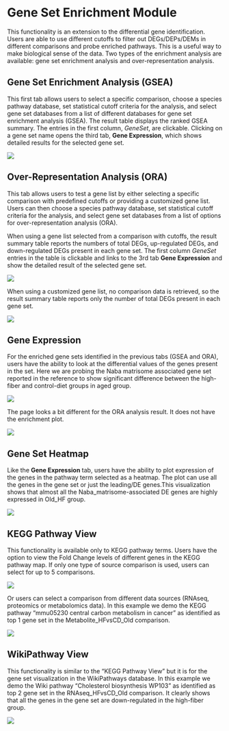 # Gene Set Enrichment Module

This functionality is an extension to the differential gene identification. Users are able to use different cutoffs to filter out DEGs/DEPs/DEMs in different comparisons and probe enriched pathways. This is a useful way to make biological sense of the data. Two types of the enrichment analysis are available: gene set enrichment analysis and over-representation analysis. 

## Gene Set Enrichment Analysis (GSEA)

This first tab allows users to select a specific comparison, choose a species pathway database, set statistical cutoff criteria for the analysis, and select gene set databases from a list of different databases for gene set enrichment analysis (GSEA). The result table displays the ranked GSEA summary. The entries in the first column, *GeneSet*, are clickable. Clicking on a gene set name opens the third tab, **Gene Expression**, which shows detailed results for the selected gene set.

[![](`r pic_path`f9-1.png)](`r pic_path`f9-1.png)

## Over-Representation Analysis (ORA)

This tab allows users to test a gene list by either selecting a specific comparison with predefined cutoffs or providing a customized gene list. Users can then choose a species pathway database, set statistical cutoff criteria for the analysis, and select gene set databases from a list of options for over-representation analysis (ORA).

When using a gene list selected from a comparison with cutoffs, the result summary table reports the numbers of total DEGs, up-regulated DEGs, and down-regulated DEGs present in each gene set. The first column *GeneSet* entries in the table is clickable and links to the 3rd tab **Gene Expression** and show the detailed result of the selected gene set.

[![](`r pic_path`f9-2.png)](`r pic_path`f9-2.png)

When using a customized gene list, no comparison data is retrieved, so the result summary table reports only the number of total DEGs present in each gene set. 

[![](`r pic_path`f9-2-1.png)](`r pic_path`f9-2-1.png)

## Gene Expression

For the enriched gene sets identified in the previous tabs (GSEA and ORA), users have the ability to look at the differential values of the genes present in the set. Here we are probing the Naba matrisome associated gene set reported in the reference to show significant difference between the high-fiber and control-diet groups in aged group.

[![](`r pic_path`f9-3.png)](`r pic_path`f9-3.png)

The page looks a bit different for the ORA analysis result. It does not have the enrichment plot.

[![](`r pic_path`f9-4.png)](`r pic_path`f9-4.png)

## Gene Set Heatmap

Like the **Gene Expression** tab, users have the ability to plot expression of the genes in the pathway term selected as a heatmap. The plot can use all the genes in the gene set or just the leading/DE genes.This visualization shows that almost all the Naba_matrisome-associated DE genes are highly expressed in Old_HF group. 

[![](`r pic_path`f9-5.png)](`r pic_path`f9-5.png)


## KEGG Pathway View

This functionality is available only to KEGG pathway terms. Users have the option to view the Fold Change levels of different genes in the KEGG pathway map. If only one type of source comparison is used, users can select for up to 5 comparisons. 

[![](`r pic_path`f9-6.png)](`r pic_path`f9-6.png)

Or users can select a comparison from different data sources (RNAseq, proteomics or metabolomics data). In this example we demo the KEGG pathway “mmu05230 central carbon metabolism in cancer” as identified as top 1 gene set in the Metabolite_HFvsCD_Old comparison. 

[![](`r pic_path`f9-7.png)](`r pic_path`f9-7.png)


## WikiPathway View

This functionality is similar to the "KEGG Pathway View" but it is for the gene set visualization in the WikiPathways database. In this example we demo the Wiki pathway "Cholesterol biosynthesis WP103" as identified as top 2 gene set in the RNAseq_HFvsCD_Old comparison. It clearly shows that all the genes in the gene set are down-regulated in the high-fiber group.

[![](`r pic_path`f9-8.png)](`r pic_path`f9-8.png)
